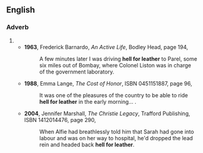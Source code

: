 {{also|hell-for-leather}}
==English==

===Adverb===
{{en-adv|-}}
# {{form of|Less common form|hell-for-leather|lang=en}}
#* '''1963''', Frederick Barnardo, ''An Active Life'', Bodley Head, page 194,
#*: A few minutes later I was driving '''hell for leather''' to Parel, some six miles out of Bombay, where Colonel Liston was in charge of the government laboratory.
#* '''1988''', Emma Lange, ''The Cost of Honor'', ISBN 0451151887, page 96,
#*: It was one of the pleasures of the country to be able to ride '''hell for leather''' in the early morning...&nbsp;.
#* '''2004''', Jennifer Marshall, ''The Christie Legacy'', Trafford Publishing, ISBN 1412014476, page 290,
#*: When Alfie had breathlessly told him that Sarah had gone into labour and was on her way to hospital, he'd dropped the lead rein and headed back '''hell for leather'''.